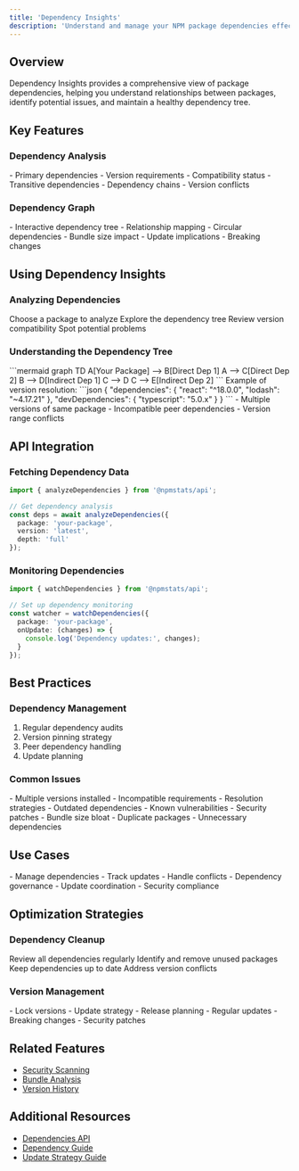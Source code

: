 ```yaml
---
title: 'Dependency Insights'
description: 'Understand and manage your NPM package dependencies effectively'
---
```


## Overview

Dependency Insights provides a comprehensive view of package dependencies, helping you understand relationships between packages, identify potential issues, and maintain a healthy dependency tree.

## Key Features

### Dependency Analysis

<CardGroup cols={2}>
  <Card title="Direct Dependencies" icon="arrow-right">
    - Primary dependencies
    - Version requirements
    - Compatibility status
  </Card>
  <Card title="Indirect Dependencies" icon="diagram-project">
    - Transitive dependencies
    - Dependency chains
    - Version conflicts
  </Card>
</CardGroup>

### Dependency Graph

<CardGroup cols={2}>
  <Card title="Visualization" icon="chart-network">
    - Interactive dependency tree
    - Relationship mapping
    - Circular dependencies
  </Card>
  <Card title="Impact Analysis" icon="weight-scale">
    - Bundle size impact
    - Update implications
    - Breaking changes
  </Card>
</CardGroup>

## Using Dependency Insights

### Analyzing Dependencies

<Steps>
  <Step title="Select Package">
    Choose a package to analyze
  </Step>
  <Step title="View Dependencies">
    Explore the dependency tree
  </Step>
  <Step title="Check Compatibility">
    Review version compatibility
  </Step>
  <Step title="Identify Issues">
    Spot potential problems
  </Step>
</Steps>

### Understanding the Dependency Tree

<AccordionGroup>
  <Accordion title="Tree Structure">
    ```mermaid
    graph TD
    A[Your Package] --> B[Direct Dep 1]
    A --> C[Direct Dep 2]
    B --> D[Indirect Dep 1]
    C --> D
    C --> E[Indirect Dep 2]
    ```
  </Accordion>
  
  <Accordion title="Version Resolution">
    Example of version resolution:
    ```json
    {
      "dependencies": {
        "react": "^18.0.0",
        "lodash": "~4.17.21"
      },
      "devDependencies": {
        "typescript": "5.0.x"
      }
    }
    ```
  </Accordion>
  
  <Accordion title="Conflict Detection">
    - Multiple versions of same package
    - Incompatible peer dependencies
    - Version range conflicts
  </Accordion>
</AccordionGroup>

## API Integration

### Fetching Dependency Data

```typescript
import { analyzeDependencies } from '@npmstats/api';

// Get dependency analysis
const deps = await analyzeDependencies({
  package: 'your-package',
  version: 'latest',
  depth: 'full'
});
```

### Monitoring Dependencies

```typescript
import { watchDependencies } from '@npmstats/api';

// Set up dependency monitoring
const watcher = watchDependencies({
  package: 'your-package',
  onUpdate: (changes) => {
    console.log('Dependency updates:', changes);
  }
});
```

## Best Practices

### Dependency Management

1. Regular dependency audits
2. Version pinning strategy
3. Peer dependency handling
4. Update planning

### Common Issues

<AccordionGroup>
  <Accordion title="Version Conflicts">
    - Multiple versions installed
    - Incompatible requirements
    - Resolution strategies
  </Accordion>
  
  <Accordion title="Security Vulnerabilities">
    - Outdated dependencies
    - Known vulnerabilities
    - Security patches
  </Accordion>
  
  <Accordion title="Performance Impact">
    - Bundle size bloat
    - Duplicate packages
    - Unnecessary dependencies
  </Accordion>
</AccordionGroup>

## Use Cases

<CardGroup cols={2}>
  <Card title="Package Maintainers" icon="box">
    - Manage dependencies
    - Track updates
    - Handle conflicts
  </Card>
  <Card title="Development Teams" icon="users">
    - Dependency governance
    - Update coordination
    - Security compliance
  </Card>
</CardGroup>

## Optimization Strategies

### Dependency Cleanup

<Steps>
  <Step title="Audit Dependencies">
    Review all dependencies regularly
  </Step>
  <Step title="Remove Unused">
    Identify and remove unused packages
  </Step>
  <Step title="Update Outdated">
    Keep dependencies up to date
  </Step>
  <Step title="Resolve Conflicts">
    Address version conflicts
  </Step>
</Steps>

### Version Management

<CardGroup cols={2}>
  <Card title="Version Pinning" icon="thumbtack">
    - Lock versions
    - Update strategy
    - Release planning
  </Card>
  <Card title="Update Policy" icon="arrows-rotate">
    - Regular updates
    - Breaking changes
    - Security patches
  </Card>
</CardGroup>

## Related Features

- [Security Scanning](/features/security-scanning)
- [Bundle Analysis](/features/bundle-analysis)
- [Version History](/features/version-history)

## Additional Resources

- [Dependencies API](/api-reference/endpoints/dependencies)
- [Dependency Guide](/guides/managing-dependencies)
- [Update Strategy Guide](/guides/update-strategies) 